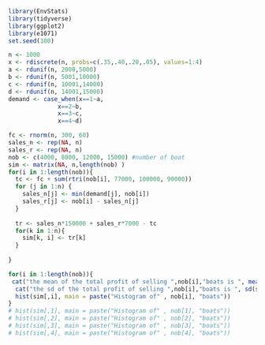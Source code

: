 ```r
library(EnvStats)
library(tidyverse)
library(ggplot2)
library(e1071)
set.seed(100)

n <- 1000
x <- rdiscrete(n, probs=c(.35,.40,.20,.05), values=1:4)
a <- rdunif(n, 2000,5000)
b <- rdunif(n, 5001,10000)
c <- rdunif(n, 10001,14000)
d <- rdunif(n, 14001,15000)
demand <- case_when(x==1~a,
              x==2~b,
              x==3~c,
              x==4~d)

fc <- rnorm(n, 300, 60)
sales_n <- rep(NA, n)
sales_r <- rep(NA, n)
nob <- c(4000, 8000, 12000, 15000) #number of boat
sim <- matrix(NA, n,length(nob) )
for(i in 1:length(nob)){
  tc <- fc + sum(rtri(nob[i], 77000, 100000, 90000))
  for (j in 1:n) {
    sales_n[j] <- min(demand[j], nob[i])
    sales_r[j] <- nob[i] - sales_n[j]
  }
  
  tr <- sales_n*150000 + sales_r*7000 - tc
  for(k in 1:n){
    sim[k, i] <- tr[k]
  }
 
}

for(i in 1:length(nob)){
 cat("the mean of the total profit of selling ",nob[i],"boats is ", mean(sim[,i]), fill = TRUE )
  cat("the sd of the total profit of selling ",nob[i],"boats is ", sd(sim[,i]), fill = TRUE )
  hist(sim[,i], main = paste("Histogram of" , nob[i], "boats"))
}
# hist(sim[,1], main = paste("Histogram of" , nob[1], "boats"))
# hist(sim[,2], main = paste("Histogram of" , nob[2], "boats"))
# hist(sim[,3], main = paste("Histogram of" , nob[3], "boats"))
# hist(sim[,4], main = paste("Histogram of" , nob[4], "boats"))
```